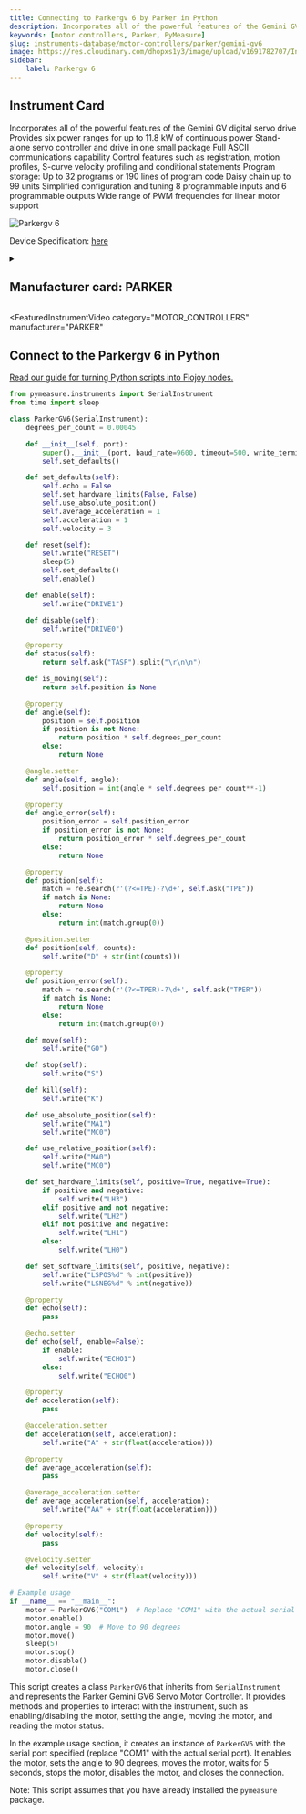 ```yaml
---
title: Connecting to Parkergv 6 by Parker in Python
description: Incorporates all of the powerful features of the Gemini GV digital servo drive Provides six power ranges for up to 11.8 kW of continuous power Stand-alone servo controller and drive in one small package Full ASCII communications capability Control features such as registration, motion profiles, S-curve velocity profiling and conditional statements Program storage, Up to 32 programs or 190 lines of program code Daisy chain up to 99 units Simplified configuration and tuning 8 programmable inputs and 6 programmable outputs Wide range of PWM frequencies for linear motor support
keywords: [motor controllers, Parker, PyMeasure] 
slug: instruments-database/motor-controllers/parker/gemini-gv6 
image: https://res.cloudinary.com/dhopxs1y3/image/upload/v1691782707/Instruments/Servo%20Drive/Controllers/Gemini-GV6/Gemini-GV6.jpg
sidebar:
    label: Parkergv 6 
---
```



## Instrument Card

Incorporates all of the powerful features of the Gemini GV digital servo drive
Provides six power ranges for up to 11.8 kW of continuous power
Stand-alone servo controller and drive in one small package
Full ASCII communications capability
Control features such as registration, motion profiles, S-curve velocity profiling and conditional statements
Program storage: Up to 32 programs or 190 lines of program code
Daisy chain up to 99 units
Simplified configuration and tuning
8 programmable inputs and 6 programmable outputs
Wide range of PWM frequencies for linear motor support

![Parkergv 6](https://res.cloudinary.com/dhopxs1y3/image/upload/v1691782707/Instruments/Servo%20Drive/Controllers/Gemini-GV6/Gemini-GV6.jpg)

Device Specification: [here](https://divapps.parker.com/divapps/emn/prior_version_compumotor/cat/english/pgs95_113_gem_servo.pdf)

<details style={{ marginTop: "15px"}}>
<summary><h2 style={{display:'inline'}}>Manufacturer card: PARKER</h2></summary>

![PARKER](https://res.cloudinary.com/dhopxs1y3/image/upload/v1692125990/Instruments/Vendor%20Logos/Parker.png)

Parker Hannifin Corporation, originally Parker Appliance Company, usually referred to as just Parker, is an American corporation specializing in motion and control technologies.

- Headquarters: USA
- Yearly Revenue (millions, USD): 18000
- Vendor Website: [here](https://www.parker.com/us/en/home.html)

</details>


<FeaturedInstrumentVideo
  category="MOTOR_CONTROLLERS"
  manufacturer="PARKER"
></FeaturedInstrumentVideo>

## Connect to the Parkergv 6 in Python

[Read our guide for turning Python scripts into Flojoy nodes.](https://docs.flojoy.ai/contribution/blocks/custom-flojoy-block/)


<Tabs>

<TabItem value="Flojoy" label="Flojoy" className="flojoy-instrument-tabs">

<NodeCardCollection category='MOTOR_CONTROLLERS' manufacturer='PARKER'></NodeCardCollection>

</TabItem>
<TabItem value="PyMeasure" label="PyMeasure">


```python
from pymeasure.instruments import SerialInstrument
from time import sleep

class ParkerGV6(SerialInstrument):
    degrees_per_count = 0.00045

    def __init__(self, port):
        super().__init__(port, baud_rate=9600, timeout=500, write_termination="\r")
        self.set_defaults()

    def set_defaults(self):
        self.echo = False
        self.set_hardware_limits(False, False)
        self.use_absolute_position()
        self.average_acceleration = 1
        self.acceleration = 1
        self.velocity = 3

    def reset(self):
        self.write("RESET")
        sleep(5)
        self.set_defaults()
        self.enable()

    def enable(self):
        self.write("DRIVE1")

    def disable(self):
        self.write("DRIVE0")

    @property
    def status(self):
        return self.ask("TASF").split("\r\n\n")

    def is_moving(self):
        return self.position is None

    @property
    def angle(self):
        position = self.position
        if position is not None:
            return position * self.degrees_per_count
        else:
            return None

    @angle.setter
    def angle(self, angle):
        self.position = int(angle * self.degrees_per_count**-1)

    @property
    def angle_error(self):
        position_error = self.position_error
        if position_error is not None:
            return position_error * self.degrees_per_count
        else:
            return None

    @property
    def position(self):
        match = re.search(r'(?<=TPE)-?\d+', self.ask("TPE"))
        if match is None:
            return None
        else:
            return int(match.group(0))

    @position.setter
    def position(self, counts):
        self.write("D" + str(int(counts)))

    @property
    def position_error(self):
        match = re.search(r'(?<=TPER)-?\d+', self.ask("TPER"))
        if match is None:
            return None
        else:
            return int(match.group(0))

    def move(self):
        self.write("GO")

    def stop(self):
        self.write("S")

    def kill(self):
        self.write("K")

    def use_absolute_position(self):
        self.write("MA1")
        self.write("MC0")

    def use_relative_position(self):
        self.write("MA0")
        self.write("MC0")

    def set_hardware_limits(self, positive=True, negative=True):
        if positive and negative:
            self.write("LH3")
        elif positive and not negative:
            self.write("LH2")
        elif not positive and negative:
            self.write("LH1")
        else:
            self.write("LH0")

    def set_software_limits(self, positive, negative):
        self.write("LSPOS%d" % int(positive))
        self.write("LSNEG%d" % int(negative))

    @property
    def echo(self):
        pass

    @echo.setter
    def echo(self, enable=False):
        if enable:
            self.write("ECHO1")
        else:
            self.write("ECHO0")

    @property
    def acceleration(self):
        pass

    @acceleration.setter
    def acceleration(self, acceleration):
        self.write("A" + str(float(acceleration)))

    @property
    def average_acceleration(self):
        pass

    @average_acceleration.setter
    def average_acceleration(self, acceleration):
        self.write("AA" + str(float(acceleration)))

    @property
    def velocity(self):
        pass

    @velocity.setter
    def velocity(self, velocity):
        self.write("V" + str(float(velocity)))

# Example usage
if __name__ == "__main__":
    motor = ParkerGV6("COM1")  # Replace "COM1" with the actual serial port
    motor.enable()
    motor.angle = 90  # Move to 90 degrees
    motor.move()
    sleep(5)
    motor.stop()
    motor.disable()
    motor.close()
```

This script creates a class `ParkerGV6` that inherits from `SerialInstrument` and represents the Parker Gemini GV6 Servo Motor Controller. It provides methods and properties to interact with the instrument, such as enabling/disabling the motor, setting the angle, moving the motor, and reading the motor status.

In the example usage section, it creates an instance of `ParkerGV6` with the serial port specified (replace "COM1" with the actual serial port). It enables the motor, sets the angle to 90 degrees, moves the motor, waits for 5 seconds, stops the motor, disables the motor, and closes the connection.

Note: This script assumes that you have already installed the `pymeasure` package.

</TabItem>
</Tabs>